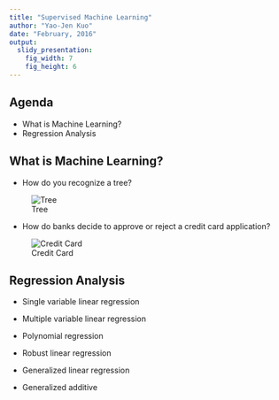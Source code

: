 ```yaml
---
title: "Supervised Machine Learning"
author: "Yao-Jen Kuo"
date: "February, 2016"
output:
  slidy_presentation:
    fig_width: 7
    fig_height: 6
---
```


## Agenda

* What is Machine Learning?
* Regression Analysis

## What is Machine Learning?

* How do you recognize a tree?

![Tree](images/tree.jpg)

* How do banks decide to approve or reject a credit card application?

![Credit Card](images/CreditCards.jpg)

## Regression Analysis

* Single variable linear regression

* Multiple variable linear regression

* Polynomial regression

* Robust linear regression

* Generalized linear regression

* Generalized additive

## 